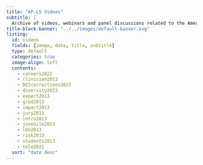 ```yaml
---
title: "AP-LS Videos"
subtitle: | 
  Archive of videos, webinars and panel discussions related to the American Psychology-Law Society and its members
title-block-banner: "../../images/default-banner.svg"
listing:
  id: videos
  fields: [image, date, title, subtitle]
  type: default
  categories: true
  image-align: left
  contents: 
    - careers2022
    - clinician2013
    - DEIcorrections2022
    - diversity2013
    - expert2013
    - grad2013
    - impact2013
    - jury2013
    - intro2013
    - juvenile2013
    - lbh2013
    - risk2013
    - students2013
    - tele2021
  sort: "date desc"
---
```


::: {#videos}
:::
